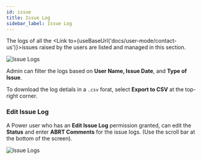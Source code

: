 ```yaml
---
id: issue
title: Issue Log
sidebar_label: Issue Log
---
```



The logs of all the <Link to={useBaseUrl('docs/user-mode/contact-us')}>issues raised by the users</Link> are listed and managed in this section.

<div class="center">
  <Zoom>
    <img
      alt="Issue Logs"
      src={useBaseUrl("admin/issue-log.png")}
    />
  </Zoom>
  <p></p>
</div>

Admin can filter the logs based on **User Name, Issue Date**, and **Type of Issue**.

To download the log detials in a `.csv` forat, select **Export to CSV**  at the top-right corner.

### Edit Issue Log

A Power user who has an **Edit Issue Log** permission granted, can edit the **Status** and enter **ABRT Comments** for the issue logs. (Use the scroll bar at the bottom of the screen).

<div style={{ textAlign: "center" }}>
  <Zoom>
    <img
      alt="Issue Logs"
      src={useBaseUrl("admin/edit-issue-log.png")}
    />
  </Zoom>
  <p></p>
</div>
